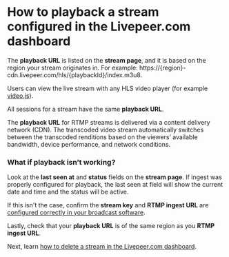 
<DocsLayout>


# How to playback a stream configured in the Livepeer.com dashboard

The **playback URL** is listed on the **stream page**, and it is based on the region your stream originates in. For example: https://{region}-cdn.livepeer.com/hls/{playbackId}/index.m3u8. 

Users can view the live stream with any HLS video player (for example [video.js](https://videojs.github.io/videojs-contrib-hls/)).

All sessions for a stream have the same **playback URL**.

The **playback URL** for RTMP streams is delivered via a content delivery network (CDN). The transcoded video stream automatically switches between the transcoded renditions based on the viewers’ available bandwidth, device performance, and network conditions.

### What if playback isn’t working?

Look at the **last seen at** and **status** fields on the **stream page**. If ingest was properly configured for playback, the last seen at field will show the current date and time and the status will be active.

If this isn't the case, confirm the **stream key** and **RTMP ingest URL** are [configured correctly in your broadcast software](/docs/guides/dashboard/broadcast-a-stream-session). 

Lastly, check that your **playback URL** is of the same region as you **RTMP ingest URL**.

Next, learn [how to delete a stream in the Livepeer.com dashboard](/docs/guides/dashboard/delete-a-stream).


</DocsLayout>

